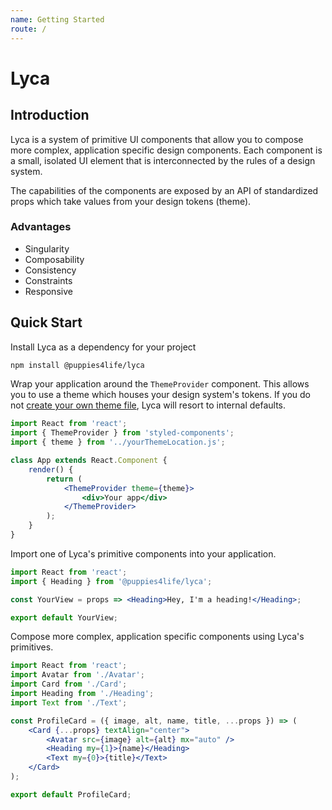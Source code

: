 ```yaml
---
name: Getting Started
route: /
---
```



# Lyca

## Introduction

Lyca is a system of primitive UI components that allow you to compose more complex, application specific design components. Each component is a small, isolated UI element that is interconnected by the rules of a design system.

The capabilities of the components are exposed by an API of standardized props which take values from your design tokens (theme).

### Advantages

-   Singularity
-   Composability
-   Consistency
-   Constraints
-   Responsive

## Quick Start

Install Lyca as a dependency for your project

```sh
npm install @puppies4life/lyca
```

Wrap your application around the `ThemeProvider` component. This allows you to use a theme which houses your design system's tokens. If you do not [create your own theme file](/), Lyca will resort to internal defaults.

```jsx
import React from 'react';
import { ThemeProvider } from 'styled-components';
import { theme } from '../yourThemeLocation.js';

class App extends React.Component {
    render() {
        return (
            <ThemeProvider theme={theme}>
                <div>Your app</div>
            </ThemeProvider>
        );
    }
}
```

Import one of Lyca's primitive components into your application.

```jsx
import React from 'react';
import { Heading } from '@puppies4life/lyca';

const YourView = props => <Heading>Hey, I'm a heading!</Heading>;

export default YourView;
```

Compose more complex, application specific components using Lyca's primitives.

<ProfileCard
    image="http://www.placepuppy.net/400/400"
    alt="Another Puppy!"
    name="Sir Barksalot"
    title="CBO (Chief Barking Officer)"
/>

```jsx
import React from 'react';
import Avatar from './Avatar';
import Card from './Card';
import Heading from './Heading';
import Text from './Text';

const ProfileCard = ({ image, alt, name, title, ...props }) => (
    <Card {...props} textAlign="center">
        <Avatar src={image} alt={alt} mx="auto" />
        <Heading my={1}>{name}</Heading>
        <Text my={0}>{title}</Text>
    </Card>
);

export default ProfileCard;
```
